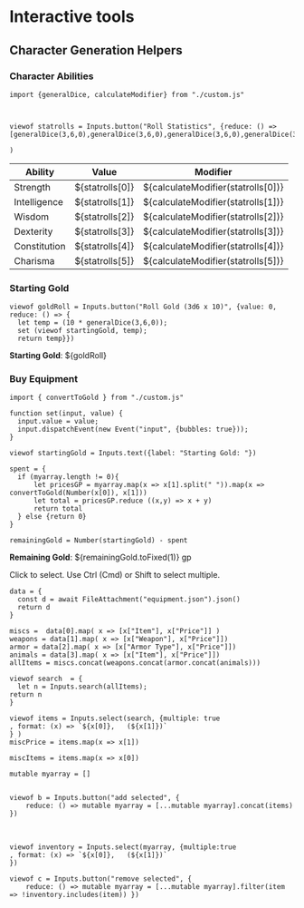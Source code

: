 # Interactive tools

## Character Generation Helpers

### Character Abilities

```{ojs}

import {generalDice, calculateModifier} from "./custom.js"



viewof statrolls = Inputs.button("Roll Statistics", {reduce: () => [generalDice(3,6,0),generalDice(3,6,0),generalDice(3,6,0),generalDice(3,6,0),generalDice(3,6,0),generalDice(3,6,0)]}

)
```

| Ability      | Value           | Modifier                           |
|--------------|-----------------|------------------------------------|
| Strength     | ${statrolls[0]} | ${calculateModifier(statrolls[0])} |
| Intelligence | ${statrolls[1]} | ${calculateModifier(statrolls[1])} |
| Wisdom       | ${statrolls[2]} | ${calculateModifier(statrolls[2])} |
| Dexterity    | ${statrolls[3]} | ${calculateModifier(statrolls[3])} |
| Constitution | ${statrolls[4]} | ${calculateModifier(statrolls[4])} |
| Charisma     | ${statrolls[5]} | ${calculateModifier(statrolls[5])} |


### Starting Gold 

```{ojs}


viewof goldRoll = Inputs.button("Roll Gold (3d6 x 10)", {value: 0, reduce: () => {
  let temp = (10 * generalDice(3,6,0));
  set (viewof startingGold, temp);
  return temp}})
```

**Starting Gold**: ${goldRoll}

### Buy Equipment 

```{ojs}

import { convertToGold } from "./custom.js"

function set(input, value) {
  input.value = value;
  input.dispatchEvent(new Event("input", {bubbles: true}));
}

viewof startingGold = Inputs.text({label: "Starting Gold: "})

spent = {
  if (myarray.length != 0){
      let pricesGP = myarray.map(x => x[1].split(" ")).map(x => convertToGold(Number(x[0]), x[1]))
      let total = pricesGP.reduce ((x,y) => x + y)
      return total
  } else {return 0}
}

remainingGold = Number(startingGold) - spent
```

**Remaining Gold**: ${remainingGold.toFixed(1)} gp

Click to select. Use Ctrl (Cmd) or Shift to select multiple.

```{ojs}
data = {
  const d = await FileAttachment("equipment.json").json()
  return d
}

miscs =  data[0].map( x => [x["Item"], x["Price"]] )
weapons = data[1].map( x => [x["Weapon"], x["Price"]])
armor = data[2].map( x => [x["Armor Type"], x["Price"]])
animals = data[3].map( x => [x["Item"], x["Price"]])
allItems = miscs.concat(weapons.concat(armor.concat(animals)))
```


```{ojs}
viewof search  = {
  let n = Inputs.search(allItems);
return n
}
```

```{ojs}
viewof items = Inputs.select(search, {multiple: true
, format: (x) => `${x[0]},   (${x[1]})`
} )
miscPrice = items.map(x => x[1])

miscItems = items.map(x => x[0])

```


```{ojs}
mutable myarray = []


viewof b = Inputs.button("add selected", {
    reduce: () => mutable myarray = [...mutable myarray].concat(items) })
```

<br>

```{ojs}
viewof inventory = Inputs.select(myarray, {multiple:true
, format: (x) => `${x[0]},   (${x[1]})`
})

```


```{ojs}

viewof c = Inputs.button("remove selected", {
    reduce: () => mutable myarray = [...mutable myarray].filter(item => !inventory.includes(item)) })
```


